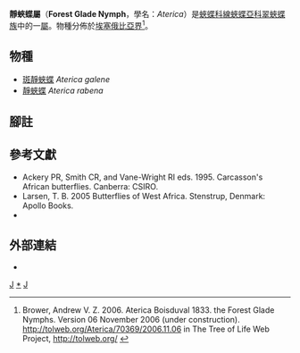 {{NoteTA
|G1=Butterfly
}}
{{Automatic Taxobox
| taxon = Aterica
| authority = Boisduval, 1833
| image = Forest glade nymph (Aterica galene galene) male.jpg
| image_caption = [[斑靜蛺蝶|斑靜蛺蝶]]<br />''A. galene''
| type_species = [[靜蛺蝶|靜蛺蝶]]<br />''Aterica rabena''
| type_species_authority = Boisduval, 1833
| subdivision_ranks = 物種
| subdivision = 共2種，詳見正文。
| synonyms =
}}

'''靜蛺蝶屬'''（'''Forest Glade Nymph'''，學名：''Aterica''）是[[蛺蝶科|蛺蝶科]][[線蛺蝶亞科|線蛺蝶亞科]][[翠蛺蝶族|翠蛺蝶族]]中的一[[屬_(生物)|屬]]。物種分佈於[[埃塞俄比亞界|埃塞俄比亞界]]<ref>Brower, Andrew V. Z. 2006. Aterica Boisduval 1833. the Forest Glade Nymphs. Version 06 November 2006 (under construction). http://tolweb.org/Aterica/70369/2006.11.06 in The Tree of Life Web Project, http://tolweb.org/ {{Wayback|url=http://tolweb.org/ |date=20110515100516 }}</ref>。

== 物種 ==
* [[斑靜蛺蝶|斑靜蛺蝶]] ''Aterica galene''
* [[靜蛺蝶|靜蛺蝶]] ''Aterica rabena''
<!--
== 圖集 ==
<gallery>
</gallery>
-->
== 腳註 ==
{{reflist}}

== 參考文獻 ==
* Ackery PR, Smith CR, and Vane-Wright RI eds. 1995. Carcasson's African butterflies. Canberra: CSIRO.
* Larsen, T. B. 2005 Butterflies of West Africa. Stenstrup, Denmark: Apollo Books.
* {{Cite book | author = 寿建新 周尧 李宇飞 | title = 世界蝴蝶分類名錄 | location = 中國 | publisher = 陝西科學技術出版社 | date = 2006-04-01 | ISBN = 9787536936768 | language= zh-hans }}

== 外部連結 ==
* {{Commonscat-inline| Aterica}}
{{線蛺蝶亞科}}
{{taxonbar}}
[[Category:_1833年描述的分类群|J]]
[[Category:靜蛺蝶屬|*]]
[[Category:翠蛺蝶族|J]]